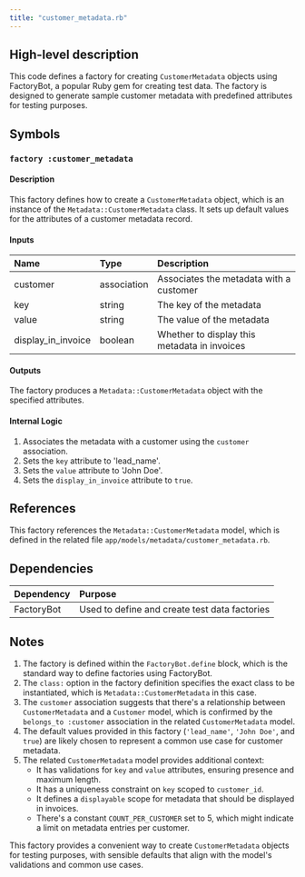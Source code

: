 ```yaml
---
title: "customer_metadata.rb"
---
```


## High-level description
This code defines a factory for creating `CustomerMetadata` objects using FactoryBot, a popular Ruby gem for creating test data. The factory is designed to generate sample customer metadata with predefined attributes for testing purposes.

## Symbols

### `factory :customer_metadata`
#### Description
This factory defines how to create a `CustomerMetadata` object, which is an instance of the `Metadata::CustomerMetadata` class. It sets up default values for the attributes of a customer metadata record.

#### Inputs
| Name | Type | Description |
|:-----|:-----|:------------|
| customer | association | Associates the metadata with a customer |
| key | string | The key of the metadata |
| value | string | The value of the metadata |
| display_in_invoice | boolean | Whether to display this metadata in invoices |

#### Outputs
The factory produces a `Metadata::CustomerMetadata` object with the specified attributes.

#### Internal Logic
1. Associates the metadata with a customer using the `customer` association.
2. Sets the `key` attribute to 'lead_name'.
3. Sets the `value` attribute to 'John Doe'.
4. Sets the `display_in_invoice` attribute to `true`.

## References
This factory references the `Metadata::CustomerMetadata` model, which is defined in the related file `app/models/metadata/customer_metadata.rb`.

## Dependencies
| Dependency | Purpose |
|:-----------|:--------|
| FactoryBot | Used to define and create test data factories |

## Notes
1. The factory is defined within the `FactoryBot.define` block, which is the standard way to define factories using FactoryBot.
2. The `class:` option in the factory definition specifies the exact class to be instantiated, which is `Metadata::CustomerMetadata` in this case.
3. The `customer` association suggests that there's a relationship between `CustomerMetadata` and a `Customer` model, which is confirmed by the `belongs_to :customer` association in the related `CustomerMetadata` model.
4. The default values provided in this factory (`'lead_name'`, `'John Doe'`, and `true`) are likely chosen to represent a common use case for customer metadata.
5. The related `CustomerMetadata` model provides additional context:
   - It has validations for `key` and `value` attributes, ensuring presence and maximum length.
   - It has a uniqueness constraint on `key` scoped to `customer_id`.
   - It defines a `displayable` scope for metadata that should be displayed in invoices.
   - There's a constant `COUNT_PER_CUSTOMER` set to 5, which might indicate a limit on metadata entries per customer.

This factory provides a convenient way to create `CustomerMetadata` objects for testing purposes, with sensible defaults that align with the model's validations and common use cases.